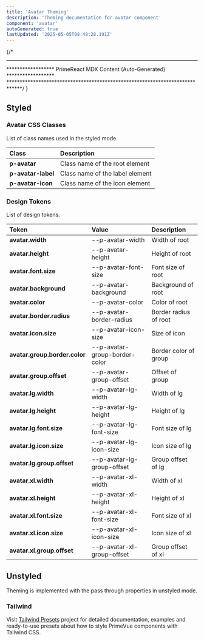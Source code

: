 ```yaml
---
title: 'Avatar Theming'
description: 'Theming documentation for avatar component'
component: 'avatar'
autoGenerated: true
lastUpdated: '2025-05-05T08:48:28.191Z'
---
```


{/* 
****************************************************************************
****************** PrimeReact MDX Content (Auto-Generated) ******************
*****************************************************************************/
}

## Styled
### Avatar CSS Classes

List of class names used in the styled mode.

| Class | Description |
|:------|:------------|
| **p-avatar** | Class name of the root element |
| **p-avatar-label** | Class name of the label element |
| **p-avatar-icon** | Class name of the icon element |

### Design Tokens

List of design tokens.

| Token | Value | Description |
|:------|:------|:------------|
| **avatar.width** | --p-avatar-width | Width of root |
| **avatar.height** | --p-avatar-height | Height of root |
| **avatar.font.size** | --p-avatar-font-size | Font size of root |
| **avatar.background** | --p-avatar-background | Background of root |
| **avatar.color** | --p-avatar-color | Color of root |
| **avatar.border.radius** | --p-avatar-border-radius | Border radius of root |
| **avatar.icon.size** | --p-avatar-icon-size | Size of icon |
| **avatar.group.border.color** | --p-avatar-group-border-color | Border color of group |
| **avatar.group.offset** | --p-avatar-group-offset | Offset of group |
| **avatar.lg.width** | --p-avatar-lg-width | Width of lg |
| **avatar.lg.height** | --p-avatar-lg-height | Height of lg |
| **avatar.lg.font.size** | --p-avatar-lg-font-size | Font size of lg |
| **avatar.lg.icon.size** | --p-avatar-lg-icon-size | Icon size of lg |
| **avatar.lg.group.offset** | --p-avatar-lg-group-offset | Group offset of lg |
| **avatar.xl.width** | --p-avatar-xl-width | Width of xl |
| **avatar.xl.height** | --p-avatar-xl-height | Height of xl |
| **avatar.xl.font.size** | --p-avatar-xl-font-size | Font size of xl |
| **avatar.xl.icon.size** | --p-avatar-xl-icon-size | Icon size of xl |
| **avatar.xl.group.offset** | --p-avatar-xl-group-offset | Group offset of xl |

## Unstyled

Theming is implemented with the pass through properties in unstyled mode.

### Tailwind

Visit [Tailwind Presets](https://github.com/primefaces/primevue-tailwind) project for detailed documentation, examples and ready-to-use presets about how to style PrimeVue components with Tailwind CSS.
